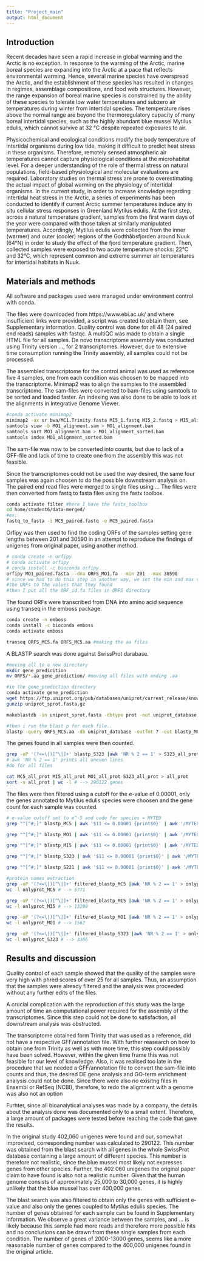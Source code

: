 ```yaml
---
title: "Project_main"
output: html_document
---
```


## Introduction
Recent decades have seen a rapid increase in global warming and the Arctic is no exception. In response to the warming of the Arctic, marine boreal species are expanding into the Arctic at a pace that reflects environmental warming. Hence, several marine species have overspread the Arctic, and the establishment of these species has resulted in changes in regimes, assemblage compositions, and food web structures. However, the range expansion of boreal marine species is constrained by the ability of these species to tolerate low water temperatures and subzero air temperatures during winter from intertidal species. The temperature rises above the normal range are beyond the thermoregulatory capacity of many boreal intertidal species, such as the highly abundant blue mussel Mytilus edulis, which cannot survive at 32 °C despite repeated exposures to air.

Physicochemical and ecological conditions modify the body temperature of intertidal organisms during low tide, making it difficult to predict heat stress in these organisms. Therefore, remotely sensed atmospheric air temperatures cannot capture physiological conditions at the microhabitat level. For a deeper understanding of the role of thermal stress on natural populations, field-based physiological and molecular evaluations are required. Laboratory studies on thermal stress are prone to overestimating the actual impact of global warming on the physiology of intertidal organisms. In the current study, in order to increase knowledge regarding intertidal heat stress in the Arctic, a series of experiments has been conducted to identify if current Arctic summer temperatures induce any in situ cellular stress responses in Greenland Mytilus edulis. At the first step, across a natural temperature gradient, samples from the first warm days of the year were compared with those taken at similarly manipulated temperatures. Accordingly, Mytilus edulis were collected from the inner (warmer) and outer (cooler) regions of the Godthåbsfjorden around Nuuk (64°N)  in order to study the effect of the fjord temperature gradient. Then, collected samples were exposed to two acute temperature shocks: 22°C and 32°C, which represent common and extreme summer air temperatures for intertidal habitats in Nuuk.

## Materials and methods
All software and packages used were managed under environment control with conda.  

The files were downloaded from https://www.ebi.ac.uk/ and where insufficient links were provided, a script was created to obtain them, see Supplementary information. Quality control was done for all 48 (24 paired end reads) samples with fastqc. A multiQC was made to obtain a single HTML file for all samples. De novo transcriptome assembly was conducted using Trinity version ..., for 2 transcriptomes. However, due to extensive time consumption running the Trinity assembly, all samples could not be processed. 

The assembled transcriptome for the control animal was used as reference five 4 samples, one from each condition was choosen to be mapped into the transcriptome. Minimap2 was to align the samples to the assembled transcriptome. The sam-files were converted to bam-files using samtools to be sorted and loaded faster. An indexing was also done to be able to look at the alignments in Integrative Genome Viewer.

```bash
#conda activate minimap2
minimap2 -ax sr bwa/MC1.Trinity.fasta MI5_1.fastq MI5_2.fastq > MI5_alignment.sam
samtools view -b MO1_alignment.sam > MO1_alignment.bam
samtools sort MO1_alignment.bam > MO1_alignment_sorted.bam
samtools index MO1_alignment_sorted.bam
```

The sam-file was now to be converted into counts, but due to lack of a GFF-file and lack of time to create one from the assembly this was not feasible. 

Since the transcriptomes could not be used the way desired, the same four samples was again choosen to do the possible downstream analysis on. The paired end read files were merged to single files using ... The files were then converted from fastq to fasta files using the fastx toolbox.

```bash
conda activate filter #here I have the fastx_toolbox
cd home/student6/data-merged/
#ex:
fastq_to_fasta -i MC5_paired.fastq -o MC5_paired.fasta

```

Orfipy was then used to find the coding ORFs of the samples setting gene lengths between 201 and 30590 in an attempt to reproduce the findings of unigenes from original paper, using another method. 

```bash
# conda create -n orfipy 
# conda activate orfipy
# conda install -c bioconda orfipy
orfipy MO1_paired.fasta --dna ORFS_MO1.fa --min 201 --max 30590
# since we had to do this step in another way, we set the min and max values of
#the ORFs to the values that they found 
#then I put all the ORF_id.fa files in ORFS directory
```

The found ORFs were transcribed from DNA into amino acid sequence using transeq in the emboss package.
```bash
conda create -n emboss
conda install -c bioconda emboss
conda activate emboss

transeq ORFS_MC5.fa ORFS_MC5.aa #making the aa files

```

A BLASTP search was done against SwissProt darabase.

```bash
#moving all to a new directory
mkdir gene_predicition
mv ORFS/*.aa gene_prediction/ #moving all files with ending .aa

#in the gene_prediction directory
conda activate gene_prediction
wget https://ftp.uniprot.org/pub/databases/uniprot/current_release/knowledgebase/complete/uniprot_sprot.fasta.gz
gunzip uniprot_sprot.fasta.gz

makeblastdb -in uniprot_sprot.fasta -dbtype prot -out uniprot_database

#then i run the blast p for each file.. 
blastp -query ORFS_MC5.aa -db uniprot_database -outfmt 7 -out blastp_MC5
```

The genes found in all samples were then counted.
```bash
grep -oP '(?<=\|)[^\|]+' blastp_S323 |awk 'NR % 2 == 1' > S323_all_prot
# awk 'NR % 2 == 1' prints all uneven lines  
#do for all files

cat MC5_all_prot MI5_all_prot MO1_all_prot S323_all_prot > all_prot
sort -u all_prot | wc -l # --> 290122 genes
```

The files were then filtered using a cutoff for the e-value of 0.00001, only the genes annotated to Mytilus edulis species were choosen and the gene count for each sample was counted.

```bash
# e-value cutoff set to e^-5 and code for species = MYTED 
grep "^[^#;]" blastp_MC5 | awk '$11 <= 0.00001 {print$0}' | awk '/MYTED/ {print}' > filtered_blastp_MC5

grep "^[^#;]" blastp_MO1 | awk '$11 <= 0.00001 {print$0}' | awk '/MYTED/ {print}' > filtered_blastp_MO1

grep "^[^#;]" blastp_MI5 | awk '$11 <= 0.00001 {print$0}' | awk '/MYTED/ {print}' > filtered_blastp_MI5

grep "^[^#;]" blastp_S323 | awk '$11 <= 0.00001 {print$0}' | awk '/MYTED/ {print}' > filtered_blastp_S323

grep "^[^#;]" blastp_S221 | awk '$11 <= 0.00001 {print$0}' | awk '/MYTED/ {print}' > filtered_blastp_S221
```

```bash
#protein names extraction
grep -oP '(?<=\|)[^\|]+' filtered_blastp_MC5 |awk 'NR % 2 == 1' > onlyprot_MC5
wc -l onlyprot_MC5 # --> 5771

grep -oP '(?<=\|)[^\|]+' filtered_blastp_MI5 |awk 'NR % 2 == 1' > onlyprot_MI5
wc -l onlyprot_MI5 # --> 13209

grep -oP '(?<=\|)[^\|]+' filtered_blastp_MO1 |awk 'NR % 2 == 1' > onlyprot_MO1
wc -l onlyprot_MO1 # --> 1562

grep -oP '(?<=\|)[^\|]+' filtered_blastp_S323 |awk 'NR % 2 == 1' > onlyprot_S323
wc -l onlyprot_S323 # --> 3386
```


## Results and discussion
Quality control of each sample showed that the quality of the samples were very high with phred scores of over 25 for all samples. Thus, an assumption that the samples were already filtered and the analysis was proceeded without any further edits of the files. 

A crucial complication with the reproduction of this study was the large amount of time an computational power required for the assembly of the transcriptomes. Since this step could not be done to satisfaction, all downstream analysis was obstructed. 

The transcriptome obtained form Trinity that was used as a reference, did not have a respective GFF/annotation file. With further reasearch on how to obtain one from Trinity as well as with more time, this step could possibly have been solved. However, within the given time frame this was not feasible for our level of knowledge. Also, it was realised too late in the procedure that we needed a GFF/annotation file to convert the sam-file into counts and thus, the desired DE gene analysis and GO-term enrichment analysis could not be done. Since there were also no exisitng files in Ensembl or RefSeq (NCBI), therefore, to redo the aligmnent with a genome was also not an option

Furhter, since all bioanalytical analyses was made by a company, the details about the analysis done was documented only to a small extent. Therefore, a large amount of packages were tested before reaching the code that gave the results.

In the original study 402,060 unigenes were found and our, somewhat improvised, corresponding number was calculated to 290122. This number was obtained from the blast search with all genes in the whole SwissProt database containing a large amount of different species. This number is therefore not realistic, since the blue mussel most likely not expresses genes from other species. Further, the 402 060 unigenes the original paper claim to have found is also not a realistic number. Given that the human genome consists of approximately 25,000 to 30,000 genes, it is highly unlikely that the blue mussel has over 400,000 genes.

The blast search was also filtered to obtain only the genes with sufficient e-value and also only the genes coupled to Mytilus edulis species. The number of genes obtained for each sample can be found in Supplementary information. We observe a great variance between the samples, and ... is likely because this sample had more reads and therefore more possible hits and no conclusions can be drawn from these single samples from each condition. The number of genes of 2000-13000 genes, seems like a more reasonable number of genes compared to the 400,000 unigenes found in the original article.

